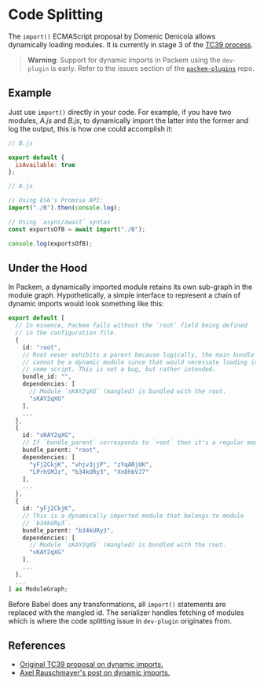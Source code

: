 

# Code Splitting

The `import()` ECMAScript proposal by Domenic Denicola allows dynamically loading modules. It is currently in stage 3 of the [TC39 process](https://tc39.github.io/process-document/).

> **Warning**: Support for dynamic imports in Packem using the `dev-plugin` is early. Refer to the issues section of the [`packem-plugins`](https://github.com/packem/packem-plugins.git) repo.

## Example

Just use `import()` directly in your code. For example, if you have two modules, _A.js_ and _B.js_, to dynamically import the latter into the former and log the output, this is how one could accomplish it:

```javascript
// B.js

export default {
  isAvailable: true
};
```

```javascript
// A.js

// Using ES6's Promise API:
import("./B").then(console.log);

// Using `async/await` syntax
const exportsOfB = await import("./B");

console.log(exportsOfB);
```

## Under the Hood

In Packem, a dynamically imported module retains its own sub-graph in the module graph. Hypothetically, a simple interface to represent a chain of dynamic imports would look something like this:

```typescript
export default [
  // In essence, Packem fails without the `root` field being defined
  // in the configuration file.
  {
    id: "root",
    // Root never exhibits a parent because logically, the main bundle
    // cannot be a dynamic module since that would necessate loading into
    // some script. This is not a bug, but rather intended.
    bundle_id: "",
    dependencies: [
      // Module `sKAY2qXG` (mangled) is bundled with the root.
      "sKAY2qXG"
    ],
    ...
  },
  {
    id: "sKAY2qXG",
    // If `bundle_parent` corresponds to `root` then it's a regular module.
    bundle_parent: "root",
    dependencies: [
      "yFj2CkjK", "vhjv3jjP", "zYqARjUK",
      "LPrhSMJz", "b34kURy3", "XnOhbVJ7"
    ],
    ...
  },
  {
    id: "yFj2CkjK",
    // This is a dynamically imported module that belongs to module
    // `b34kURy3`.
    bundle_parent: "b34kURy3",
    dependencies: [
      // Module `sKAY2qXG` (mangled) is bundled with the root.
      "sKAY2qXG"
    ],
    ...
  },
  ...
] as ModuleGraph;
```

Before Babel does any transformations, all `import()` statements are replaced with the mangled id. The serializer handles fetching of modules which is where the code splitting issue in `dev-plugin` originates from.

## References

- [Original TC39 proposal on dynamic imports.](https://github.com/tc39/proposal-dynamic-import)
- [Axel Rauschmayer's post on dynamic imports.](http://2ality.com/2017/01/import-operator.html)
